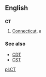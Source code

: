 ==English==

==={{Abbreviation}}===
'''CT'''
# [[Connecticut]], a {{USstate}}

===See also===
*[[CDT]]
*[[CST]]

[[pl:CT]]